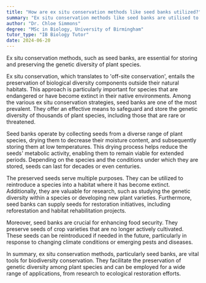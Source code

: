```yaml
---
title: "How are ex situ conservation methods like seed banks utilized?"
summary: "Ex situ conservation methods like seed banks are utilised to store and preserve genetic diversity of plant species."
author: "Dr. Chloe Simmons"
degree: "MSc in Biology, University of Birmingham"
tutor_type: "IB Biology Tutor"
date: 2024-06-20
---
```


Ex situ conservation methods, such as seed banks, are essential for storing and preserving the genetic diversity of plant species.

Ex situ conservation, which translates to 'off-site conservation', entails the preservation of biological diversity components outside their natural habitats. This approach is particularly important for species that are endangered or have become extinct in their native environments. Among the various ex situ conservation strategies, seed banks are one of the most prevalent. They offer an effective means to safeguard and store the genetic diversity of thousands of plant species, including those that are rare or threatened.

Seed banks operate by collecting seeds from a diverse range of plant species, drying them to decrease their moisture content, and subsequently storing them at low temperatures. This drying process helps reduce the seeds' metabolic activity, enabling them to remain viable for extended periods. Depending on the species and the conditions under which they are stored, seeds can last for decades or even centuries.

The preserved seeds serve multiple purposes. They can be utilized to reintroduce a species into a habitat where it has become extinct. Additionally, they are valuable for research, such as studying the genetic diversity within a species or developing new plant varieties. Furthermore, seed banks can supply seeds for restoration initiatives, including reforestation and habitat rehabilitation projects.

Moreover, seed banks are crucial for enhancing food security. They preserve seeds of crop varieties that are no longer actively cultivated. These seeds can be reintroduced if needed in the future, particularly in response to changing climate conditions or emerging pests and diseases.

In summary, ex situ conservation methods, particularly seed banks, are vital tools for biodiversity conservation. They facilitate the preservation of genetic diversity among plant species and can be employed for a wide range of applications, from research to ecological restoration efforts.
    
